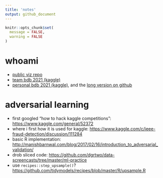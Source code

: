```yaml
---
title: 'notes'
output: github_document
---
```


```r
knitr::opts_chunk$set(
  message = FALSE,
  warning = FALSE
)
```

# whoami

-   [public viz repo](https://github.com/tonyelhabr/sports_viz)
-   [team bdb 2021 (kaggle)](https://www.kaggle.com/asmaetoumi/weighted-assessment-of-defender-effectiveness)
-   [personal bdb 2021 (kaggle)](https://www.kaggle.com/anthonyelhabr/assessing-pick-plays-and-how-they-re-defended), and the [long version on github](https://github.com/tonyelhabr/bdb2021)

# adversarial learning

-   first googled "how to hack kaggle competitions": <https://www.kaggle.com/general/52372>
-   where i first how it is used for kaggle: <https://www.kaggle.com/c/ieee-fraud-detection/discussion/111284>
-   basic R implementation: <http://manishbarnwal.com/blog/2017/02/16/introduction_to_adversarial_validation/>
-   drob sliced code: <https://github.com/dgrtwo/data-screencasts/tree/master/ml-practice>
-   use `recipes::step_upsample()`? <https://github.com/tidymodels/recipes/blob/master/R/upsample.R>
